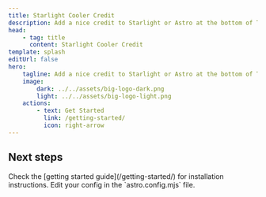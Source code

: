 ```yaml
---
title: Starlight Cooler Credit
description: Add a nice credit to Starlight or Astro at the bottom of Table of Contents.
head:
    - tag: title
      content: Starlight Cooler Credit
template: splash
editUrl: false
hero:
    tagline: Add a nice credit to Starlight or Astro at the bottom of Table of Contents.
    image:
        dark: ../../assets/big-logo-dark.png
        light: ../../assets/big-logo-light.png
    actions:
        - text: Get Started
          link: /getting-started/
          icon: right-arrow
---
```



## Next steps

<CardGrid stagger>
    <Card title="Install the plugin" icon="puzzle">
        Check the [getting started guide](/getting-started/) for installation instructions.
    </Card>
    <Card title="Configure the plugin" icon="setting">
        Edit your config in the `astro.config.mjs` file.
    </Card>
</CardGrid>
